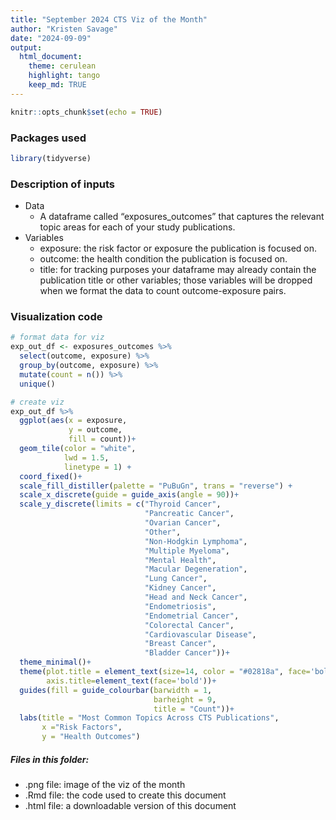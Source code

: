 ---
title: "September 2024 CTS Viz of the Month"
author: "Kristen Savage"
date: "2024-09-09"
output:
  html_document:
    theme: cerulean
    highlight: tango
    keep_md: TRUE
---

```{r setup, echo=FALSE}
knitr::opts_chunk$set(echo = TRUE)
```

### Packages used
```{r packages, eval=FALSE}
library(tidyverse)
```

### Description of inputs

* Data
    + A dataframe called "exposures_outcomes" that captures the relevant topic areas for each of your study publications.

* Variables
    + exposure: the risk factor or exposure the publication is focused on. 
    + outcome: the health condition the publication is focused on.
    + title: for tracking purposes your dataframe may already contain the publication title or other variables; those variables will be dropped when we format the data to count outcome-exposure pairs. 

### Visualization code
```{r viz, eval=FALSE}
# format data for viz
exp_out_df <- exposures_outcomes %>% 
  select(outcome, exposure) %>% 
  group_by(outcome, exposure) %>% 
  mutate(count = n()) %>% 
  unique()

# create viz
exp_out_df %>% 
  ggplot(aes(x = exposure,
             y = outcome,
             fill = count))+
  geom_tile(color = "white",
            lwd = 1.5,
            linetype = 1) +
  coord_fixed()+
  scale_fill_distiller(palette = "PuBuGn", trans = "reverse") +
  scale_x_discrete(guide = guide_axis(angle = 90))+
  scale_y_discrete(limits = c("Thyroid Cancer", 
                              "Pancreatic Cancer",
                              "Ovarian Cancer",
                              "Other",
                              "Non-Hodgkin Lymphoma", 
                              "Multiple Myeloma",
                              "Mental Health",
                              "Macular Degeneration", 
                              "Lung Cancer",
                              "Kidney Cancer", 
                              "Head and Neck Cancer",
                              "Endometriosis",
                              "Endometrial Cancer",
                              "Colorectal Cancer",
                              "Cardiovascular Disease",
                              "Breast Cancer", 
                              "Bladder Cancer"))+
  theme_minimal()+
  theme(plot.title = element_text(size=14, color = "#02818a", face='bold', hjust = 0.5),
        axis.title=element_text(face='bold'))+
  guides(fill = guide_colourbar(barwidth = 1,
                                barheight = 9,
                                title = "Count"))+
  labs(title = "Most Common Topics Across CTS Publications",
       x ="Risk Factors", 
       y = "Health Outcomes")

```

##### Files in this folder:

- .png file: image of the viz of the month
- .Rmd file: the code used to create this document
- .html file: a downloadable version of this document